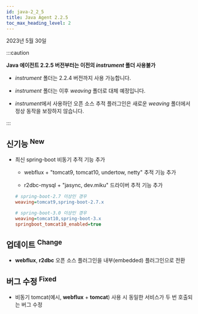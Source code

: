 ```yaml
---
id: java-2_2_5
title: Java Agent 2.2.5
toc_max_heading_level: 2
---
```


2023년 5월 30일

:::caution

**Java 에이전트 2.2.5 버전부터는 이전의 *instrument* 폴더 사용불가**

- *instrument* 폴더는 2.2.4 버전까지 사용 가능합니다.

- *instrument* 폴더는 이후 *weaving* 폴더로 대체 예정입니다.

- *instrument*에서 사용하던 오픈 소스 추적 플러그인은 새로운 *weaving* 폴더에서 정상 동작을 보장하지 않습니다.

:::

## 신기능 <sup><Status>New</Status></sup>

- 최신 spring-boot 비동기 추적 기능 추가

  - webflux + "tomcat9, tomcat10, undertow, netty" 추적 기능 추가

  - r2dbc-mysql + "jasync, dev.miku" 드라이버 추적 기능 추가
  
  ```ini title='whatap.conf'
  # spring-boot-2.7 이상인 경우
  weaving=tomcat9,spring-boot-2.7.x
  
  # spring-boot-3.0 이상인 경우
  weaving=tomcat10,spring-boot-3.x
  springboot_tomcat10_enabled=true
  ```

## 업데이트 <sup><Status>Change</Status></sup>

* **webflux**, **r2dbc** 오픈 소스 플러그인을 내부(embedded) 플러그인으로 전환


## 버그 수정 <sup><Status>Fixed</Status></sup>

* 비동기 tomcat(예시, **webflux** + **tomcat**) 사용 시 동일한 서비스가 두 번 호출되는 버그 수정